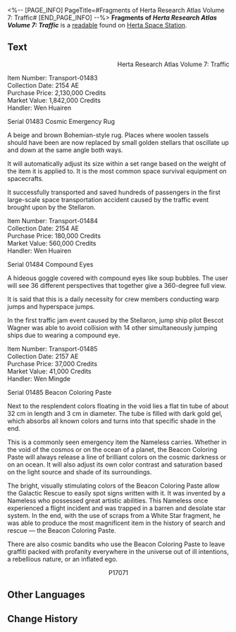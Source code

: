 <%-- [PAGE_INFO]
PageTitle=#Fragments of Herta Research Atlas Volume 7: Traffic#
[END_PAGE_INFO] --%>
{{Readable Infobox
|id           = 050
|partIds      = 190162
|title        = Fragments of ''Herta Research Atlas Volume 7: Traffic''
|image        = Item Journal Page.png
|world        = Herta Space Station
|parts        = 1
|author       = <!--to be added-->
|description  = This codex records all the transportation-type Curios in the station.
|part1        = Fragments of ''Herta Research Atlas Volume 7: Traffic''
|source1      = {{cx|Source missing}}
|characters   = 
|factions     = 
}}
'''Fragments of ''Herta Research Atlas Volume 7: Traffic''''' is a [[readable]] found on [[Herta Space Station]].
<!--
==Location==
{{Map Embed|<map name>|<marker id>}}
-->
==Text==
<div align="right">Herta Research Atlas Volume 7: Traffic</div>

Item Number: Transport-01483<br />Collection Date: 2154 AE<br />Purchase Price: 2,130,000 Credits<br />Market Value: 1,842,000 Credits<br />Handler: Wen Huairen

Serial 01483 Cosmic Emergency Rug

A beige and brown Bohemian-style rug. Places where woolen tassels should have been are now replaced by small golden stellars that oscillate up and down at the same angle both ways.

It will automatically adjust its size within a set range based on the weight of the item it is applied to. It is the most common space survival equipment on spacecrafts.

It successfully transported and saved hundreds of passengers in the first large-scale space transportation accident caused by the traffic event brought upon by the Stellaron.

Item Number: Transport-01484<br />Collection Date: 2154 AE<br />Purchase Price: 180,000 Credits<br />Market Value: 560,000 Credits<br />Handler: Wen Huairen

Serial 01484 Compound Eyes

A hideous goggle covered with compound eyes like soup bubbles. The user will see 36 different perspectives that together give a 360-degree full view.

It is said that this is a daily necessity for crew members conducting warp jumps and hyperspace jumps.

In the first traffic jam event caused by the Stellaron, jump ship pilot Bescot Wagner was able to avoid collision with 14 other simultaneously jumping ships due to wearing a compound eye.

Item Number: Transport-01485<br />Collection Date: 2157 AE<br />Purchase Price: 37,000 Credits<br />Market Value: 41,000 Credits<br />Handler: Wen Mingde

Serial 01485 Beacon Coloring Paste

Next to the resplendent colors floating in the void lies a flat tin tube of about 32 cm in length and 3 cm in diameter. The tube is filled with dark gold gel, which absorbs all known colors and turns into that specific shade in the end.

This is a commonly seen emergency item the Nameless carries. Whether in the void of the cosmos or on the ocean of a planet, the Beacon Coloring Paste will always release a line of brilliant colors on the cosmic darkness or on an ocean. It will also adjust its own color contrast and saturation based on the light source and shade of its surroundings.

The bright, visually stimulating colors of the Beacon Coloring Paste allow the Galactic Rescue to easily spot signs written with it. It was invented by a Nameless who possessed great artistic abilities. This Nameless once experienced a flight incident and was trapped in a barren and desolate star system. In the end, with the use of scraps from a White Star fragment, he was able to produce the most magnificent item in the history of search and rescue &mdash; the Beacon Coloring Paste.

There are also cosmic bandits who use the Beacon Coloring Paste to leave graffiti packed with profanity everywhere in the universe out of ill intentions, a rebellious nature, or an inflated ego.

<div align="center">P17071</div>

<!--
==Trivia==
* 
-->
==Other Languages==
{{Other Languages
|en   = Fragments of ''Herta Research Atlas Volume 7: Traffic''
|zhs  = 《黑塔研究图鉴•第七卷•交通》残页
|zht  = 《黑塔研究圖鑑•第七卷•交通》殘頁
|ja   = 『ヘルタ研究図鑑・第七巻・交通』残巻
|ko   = ≪헤르타 연구 도감•7권•교통≫의 찢어진 페이지
|es   = Páginas incompletas del «Atlas de investigación de Herta, volumen 7: transporte»
|fr   = Fragments de l&ast;''Atlas de recherche de Herta, Volume 7&nbsp;: Transport''
|ru   = Справочник исследований Герты. Том VII. Средства перемещения (отрывок)
|th   = เศษหน้ากระดาษจาก "หนังสือภาพการวิจัยของ Herta เล่มที่ 7: การจราจร"
|vi   = Trang "Sổ Tay Nghiên Cứu Herta-Quyển 7-Giao Thông"
|de   = Unvollständige Seiten von „Hertas Forschungsatlas, Band 7: Verkehr“
|id   = Potongan Lembaran "Atlas Penelitian Herta Volume 7: Lalu Lintas"
|pt   = Fragmentos do "Atlas de Pesquisa da Herta, Volume 7: Trânsito"
}}

==Change History==
{{Change History|1.0}}